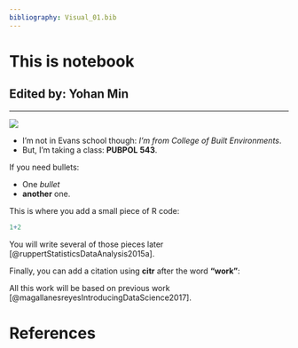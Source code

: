 ```yaml
---
bibliography: Visual_01.bib
---
```


# This is notebook
## Edited by: Yohan Min

-----

![](Evans_Logo.png)


* I'm not in Evans school though: *I'm from* _College of Built Environments_.
* But, I'm taking a class: **PUBPOL** __543__.

If you need bullets:

* One *bullet*
* **another** one.

This is where you add a small piece of R code:

```r
1+2
```

You will write several of those pieces later [@ruppertStatisticsDataAnalysis2015a].

Finally, you can add a citation using **citr** after the word __"work"__:

All this work will be based on previous work [@magallanesreyesIntroducingDataScience2017].

# References
